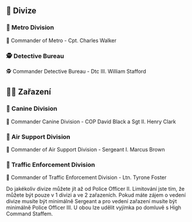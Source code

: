
## 🔮 Divize

### 🥷 Metro Division
🥷 Commander of Metro - Cpt. Charles Walker

### 🕵️ Detective Bureau
🕵️ Commander Detective Bureau - Dtc III. William Stafford

## 🧑‍🔬 Zařazení

### 🦮 Canine Division
🦮 Commander Canine Division - COP David Black a Sgt II. Henry Clark

### 🚁 Air Support Division
🚁 Commander of Air Support Division - Sergeant I. Marcus Brown

### 🦺 Traffic Enforcement Division
🦺 Commander of Traffic Enforcement Division - Ltn. Tyrone Foster

<Callout type="info" emoji="ℹ️">
  Do jakékoliv divize můžete jít až od Police Officer II. Limitování jste tím, že můžete být pouze v 1 divizi a ve 2 zařazeních. Pokud máte zájem o vedení divize musíte být minimálně Sergeant a pro vedení zařazení musíte být minimálně Police Officer III. U obou lze udělit vyjímka po domluvě s High Command Staffem.
</Callout>
